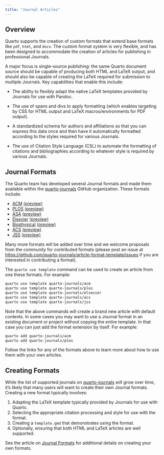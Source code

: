 ```yaml
---
title: "Journal Articles"
---
```


## Overview

Quarto supports the creation of custom formats that extend base formats like `pdf`, `html`, and `docx`. The custom format system is very flexible, and has been designed to accommodate the creation of articles for publishing in professional Journals.

A major focus is single-source publishing: the same Quarto document source should be capable of producing both HTML and LaTeX output, and should also be capable of creating the LaTeX required for submission to multiple Journals. Key capabilities that enable this include:

-   The ability to flexibly adapt the native LaTeX templates provided by Journals for use with Pandoc.

-   The use of spans and divs to apply formatting (which enables targeting by CSS for HTML output and LaTeX macros/environments for PDF output).

-   A standardized schema for authors and affiliations so that you can express this data once and then have it automatically formatted according to the styles required for various Journals.

-   The use of Citation Style Language (CSL) to automate the formatting of citations and bibliographies according to whatever style is required by various Journals.

## Journal Formats

The Quarto team has developed several Journal formats and made them available within the [quarto-journals](https://github.com/quarto-journals/) GitHub organization. These formats include:

-   [ACM](https://github.com/quarto-journals/acm) [(preview)](https://quarto-journals.github.io/acm/)
-   [PLOS](https://github.com/quarto-journals/plos) [(preview)](https://quarto-journals.github.io/plos/)
-   [ASA](https://github.com/quarto-journals/jasa) [(preview)](https://quarto-journals.github.io/jasa/)
-   [Elsevier](https://github.com/quarto-journals/elsevier) [(preview)](https://quarto-journals.github.io/elsevier/)
-   [Biophysical](https://github.com/quarto-journals/biophysical-journal) [(preview)](https://quarto-journals.github.io/biophysical-journal/)
-   [ACS](https://github.com/quarto-journals/acs) [(preview)](https://quarto-journals.github.io/acs/)
-   [JSS](https://github.com/quarto-journals/jss) [(preview)](https://quarto-journals.github.io/jss/)

Many more formats will be added over time and we welcome proposals from the community for contributed formats (please post an issue at <https://github.com/quarto-journals/article-format-template/issues> if you are interested in contributing a format).

The `quarto use template` command can be used to create an article from one these formats. For example:

```.bash
quarto use template quarto-journals/acm
quarto use template quarto-journals/plos
quarto use template quarto-journals/elsevier
quarto use template quarto-journals/acs
quarto use template quarto-journals/jss
```

Note that the above commands will create a brand new article with default contents. In some cases you may want to use a Journal format in an existing document or project without copying the entire template. In that case you can just add the format extension by itself. For example:

```.bash
quarto add quarto-journals/acm
quarto add quarto-journals/plos
```

Follow the links for any of the formats above to learn more about how to use them with your own articles.

## Creating Formats

While the list of supported journals on [quarto-journals](https://github.com/quarto-journals/) will grow over time, it's likely that many users will want to create their own Journal formats. Creating a new format typically involves:

1.  Adapting the LaTeX template typically provided by Journals for use with Quarto.
2.  Selecting the appropriate citation processing and style for use with the format.
3.  Creating a `template.qmd` that demonstrates using the format.
4.  Optionally, ensuring that both HTML and LaTeX articles are well supported.

See the article on [Journal Formats](formats.qmd) for additional details on creating your own formats.
